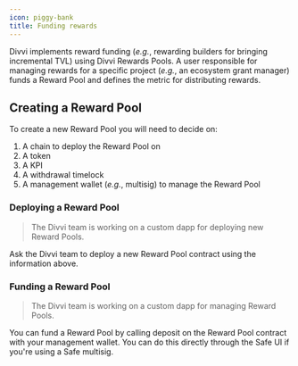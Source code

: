 ```yaml
---
icon: piggy-bank
title: Funding rewards
---
```

Divvi implements reward funding (_e.g._, rewarding builders for bringing incremental
TVL) using Divvi Rewards Pools. A user responsible for managing rewards for a
specific project (_e.g._, an ecosystem grant manager) funds a Reward Pool and
defines the metric for distributing rewards.

## Creating a Reward Pool

To create a new Reward Pool you will need to decide on:

1. A chain to deploy the Reward Pool on
1. A token
1. A KPI
1. A withdrawal timelock
1. A management wallet (_e.g._, multisig) to manage the Reward Pool

### Deploying a Reward Pool

> The Divvi team is working on a custom dapp for deploying new Reward Pools.

Ask the Divvi team to deploy a new Reward Pool contract using the information
above.

### Funding a Reward Pool

> The Divvi team is working on a custom dapp for managing Reward Pools.

You can fund a Reward Pool by calling deposit on the Reward Pool contract with your
management wallet. You can do this directly through the Safe UI if you're using a
Safe multisig.



<EditPage editUrl="https://github.com/divvi-xyz/divvi-protocol/edit/main/docs/fund-managers.mdx" lastModified="2025-08-15T17:45:25.000Z" />